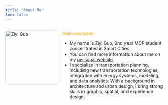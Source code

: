 ```yaml
---
title: "About Me"
toc: false
---
```


<div style="display: flex; gap: 10px; align-items: flex-start;">

<img src="images/Ziyi.jpg" alt="Ziyi Guo" style="width: 170px; border-radius: 10px;">

<div>
  <p><span style="color:orange">Hello everyone</span></p>

  - My name is Ziyi Guo, 2nd year MCP student concentrated in Smart Cities. 
  - You can find more information about me on my [personal website](https://zoeyguo709.github.io/).
  - I specialize in transportation planning, including new transportation technologies, integration with energy systems, modeling, and data analytics. With a background in architecture and urban design, I bring strong skills in graphic, spatial, and experience design.
</div>

</div>